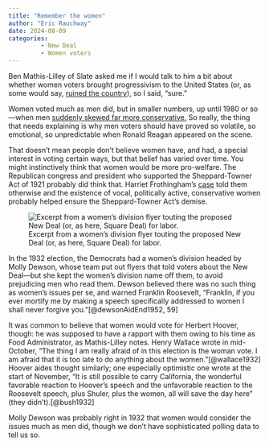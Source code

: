 ```yaml
---
title: "Remember the women"
author: "Eric Rauchway"
date: 2024-08-09
categories:
         - New Deal
         - Women voters
---
```


Ben Mathis-Lilley of Slate asked me if I would talk to him a bit about whether women voters brought progressivism to the United States (or, as some would say, [ruined the country](https://slate.com/news-and-politics/2024/08/jd-vance-women-weird-voting-peter-thiel.html)), so I said, "sure." 

Women voted much as men did, but in smaller numbers, up until 1980 or so---when men [suddenly skewed far more conservative.](https://cawp.rutgers.edu/sites/default/files/resources/ggpresvote.pdf) So really, the thing that needs explaining is why men voters should have proved so volatile, so emotional, so unpredictable when Ronald Reagan appeared on the scene.

That doesn't mean people don't believe women have, and had, a special interest in voting certain ways, but that belief has varied over time. You might instinctively think that women would be more pro-welfare. The Republican congress and president who supported the Sheppard-Towner Act of 1921 probably did think that. Harriet Frothingham's [case](https://www.nytimes.com/1923/02/17/archives/dismisses-suit-against-maternity-act.html) told them otherwise and the existence of vocal, politically active, conservative women probably helped ensure the Sheppard-Towner Act's demise.

![Excerpt from a women's division flyer touting the proposed New Deal (or, as here, Square Deal) for labor.](dewsonflyer.png)

In the 1932 election, the Democrats had a women's division headed by Molly Dewson, whose team put out flyers that told voters about the New Deal---but she kept the women's division name off them, to avoid prejudicing men who read them. Dewson believed there was no such thing as women's issues per se, and warned Franklin Roosevelt, "Franklin, if you ever mortify me by making a speech specifically addressed to women I shall never forgive you."[@dewsonAidEnd1952, 59]

It was common to believe that women would vote for Herbert Hoover, though: he was supposed to have a rapport with them owing to his time as Food Administrator, as Mathis-Lilley notes. Henry Wallace wrote in mid-October, "The thing I am really afraid of in this election is the woman vote. I am afraid that it is too late to do anything about the women."[@wallace1932] Hoover aides thought similarly; one especially optimistic one wrote at the start of November, "It is still possible to carry California, the wonderful favorable reaction to Hoover's speech and the unfavorable reaction to the Roosevelt speech, plus Shuler, plus the women, all will save the day here" (they didn't).[@bush1932]

Molly Dewson was probably right in 1932 that women would consider the issues much as men did, though we don't have sophisticated polling data to tell us so.